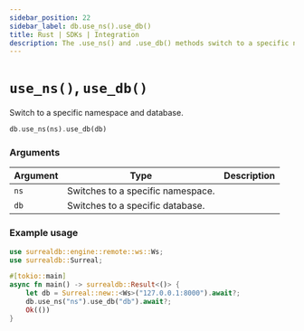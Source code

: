 ```yaml
---
sidebar_position: 22
sidebar_label: db.use_ns().use_db()
title: Rust | SDKs | Integration
description: The .use_ns() and .use_db() methods switch to a specific namespace and database.
---
```


# `use_ns()`, `use_db()`

Switch to a specific namespace and database.

```rust title="Method Syntax"
db.use_ns(ns).use_db(db)
```

### Arguments

<table>
    <thead>
        <tr>
            <th colspan="2" scope="col">Argument</th>
            <th colspan="2" scope="col">Type</th>
            <th colspan="2" scope="col">Description</th>
        </tr>
    </thead>
    <tbody>
        <tr>
            <td colspan="2" scope="row" data-label="Argument">
                <code>ns</code>
            </td>
            <td colspan="2" scope="row" data-label="Description">
                Switches to a specific namespace.
            </td>
        </tr>
        <tr>
            <td colspan="2" scope="row" data-label="Argument">
                <code>db</code>
            </td>
            <td colspan="2" scope="row" data-label="Description">
                Switches to a specific database.
            </td>
        </tr>
    </tbody>
</table>

### Example usage
```rust
use surrealdb::engine::remote::ws::Ws;
use surrealdb::Surreal;

#[tokio::main]
async fn main() -> surrealdb::Result<()> {
    let db = Surreal::new::<Ws>("127.0.0.1:8000").await?;
    db.use_ns("ns").use_db("db").await?;
    Ok(())
}
```